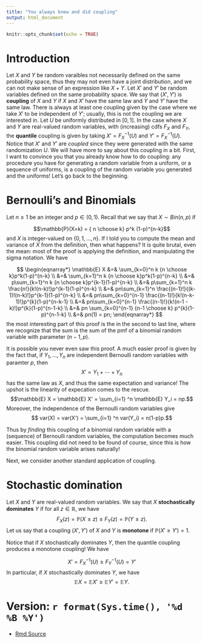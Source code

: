 ```yaml
---
title: "You always knew and did coupling"
output: html_document
---
```


```r
knitr::opts_chunk$set(echo = TRUE)
```


#  Introduction

Let $X$ and $Y$ be random varaibles not necessarily defined on the same probability space, thus they may not even have a joint distribution, and we can not make sense of an expression like $X+Y$.    Let $X'$ and $Y'$ be random variables defined on the same probability space.   We say that $(X', Y')$ is **coupling** of $X$ and $Y$ if $X$ and $X'$ have the same law and $Y$ and $Y'$ have the same law.  There is always at least one coupling given by the case where we take $X'$ to be independent of $Y'$; usually, this is not the coupling we are interested in.  Let $U$ be uniformly distributed in $[0,1]$.   In the case where $X$ and $Y$ are real-valued random variables, with (increasing) cdfs $F_X$ and $F_Y$, the **quantile** coupling is given by taking $X'=F_X^{-1}(U)$ and $Y'=F_X^{-1}(U)$.  Notice that $X'$ and $Y'$ are *coupled* since they were generated with the same randomization $U$.   We will have more to say about this coupling in a bit.  First, I want to convince you that you already know how to do coupling:  any procedure you have for generating a random variable from a uniform, or a sequence of uniforms, is a coupling of the random variable you generated and the uniforms!  Let's go back to the beginning.


# Bernoulli's and Binomials

Let $n \geq 1$ be an integer and $p \in (0,1)$. Recall that we say that $X \sim Bin(n,p)$ if 

$$\mathbb{P}(X=k) = { n \choose k} p^k (1-p)^{n-k}$$
and $X$ is integer-valued on $\{0,1,\ldots, n\}$.  If I told you to compute the mean and variance of $X$ from the definition, then what happens?  It is quite brutal, even the mean:  most of the proof is applying the definition, and manipulating the sigma notation.  We have

$$
\begin{eqnarray*}
\mathbb{E} X &=& \sum_{k=0}^n k {n \choose k}p^k(1-p)^{n-k} \\
&=&  \sum_{k=1}^n k {n \choose k}p^k(1-p)^{n-k}  \\
&=&  p\sum_{k=1}^n k {n \choose k}p^{k-1}(1-p)^{n-k}  \\
&=& p\sum_{k=1}^n k \frac{n!}{k!(n-k)!}p^{k-1}(1-p)^{n-k} \\
&=&  pn\sum_{k=1}^n  \frac{(n-1)!}{(k-1)!(n-k)!}p^{k-1}(1-p)^{n-k} \\
&=&  pn\sum_{k=0}^{n-1}  \frac{(n-1)!}{k!(n-k-1)!}p^{k}(1-p)^{n-k-1} \\
&=&  pn\sum_{k=0}^{n-1}  \frac{(n-1)!}{k!(n-1 - k)!}p^{k}(1-p)^{n-1-k} \\
&=& pn \sum_{k=0}^{n-1}  {n-1 \choose k}  p^{k}(1-p)^{n-1-k}  \\
&=&  pn(1) = pn;
\end{eqnarray*}
$$
the most interesting part of this proof is the in the second to last line, where we recognize that the sum is the sum of the pmf of a binomial random variable with parameter $(n-1, p)$.  

It is possible you never even saw this proof.  A much easier proof is given by the fact that, if $Y_1, \ldots, Y_n$ are independent Bernoulli random variables with paramter $p$, then 
$$X ' = Y_1 + \cdots + Y_n$$
has the same law as $X$, and thus the same expectation and variance!
The upshot is the linearity of expecation comes to the rescue.
$$\mathbb{E} X = \mathbb{E} X' = \sum_{i=1} ^n \mathbb{E} Y_i = np.$$
Moreover, the independence of the Bernoulli random variables give
$$ var(X) = var(X') = \sum_{i=1} ^n var(Y_i) = n(1-p)p.$$

Thus by *finding* this coupling of a binomial random variable with a (sequence) of Bernoulli random variables, the computation becomes much easier.  This coupling did not need to be found of course, since this is how the binomial random variable arises naturally!


Next, we consider another standard application of coupling.

#  Stochastic domination

Let  $X$ and $Y$ are real-valued random variables.  We say that $X$ **stochastically dominates** $Y$ if for all $z \in \mathbb{R}$, we have $$F_X(z)= \mathbb{P}(X \leq z) \leq F_Y(z) =\mathbb{P}(Y \leq z).$$  Let us say that a coupling $(X', Y')$ of $X$ and $Y$ is **monotone** if $\mathbb{P}(X' \geq Y') =1$.

Notice that if $X$ stochastically dominates $Y$, then the quantile coupling produces a monotone coupling! We have

$$X'= F_X^{-1}(U) \geq F_{Y}^{-1}(U) = Y'$$
In particular, if $X$ stochastically dominates $Y$, we have
$$\mathbb{E} X = \mathbb{E} X' \geq \mathbb{E} Y' = \mathbb{E} Y.$$











#   Version: `r format(Sys.time(), '%d %B %Y')`
  * [Rmd Source](https://tsoo-math.github.io/ucl/coupling-rev.Rmd)

